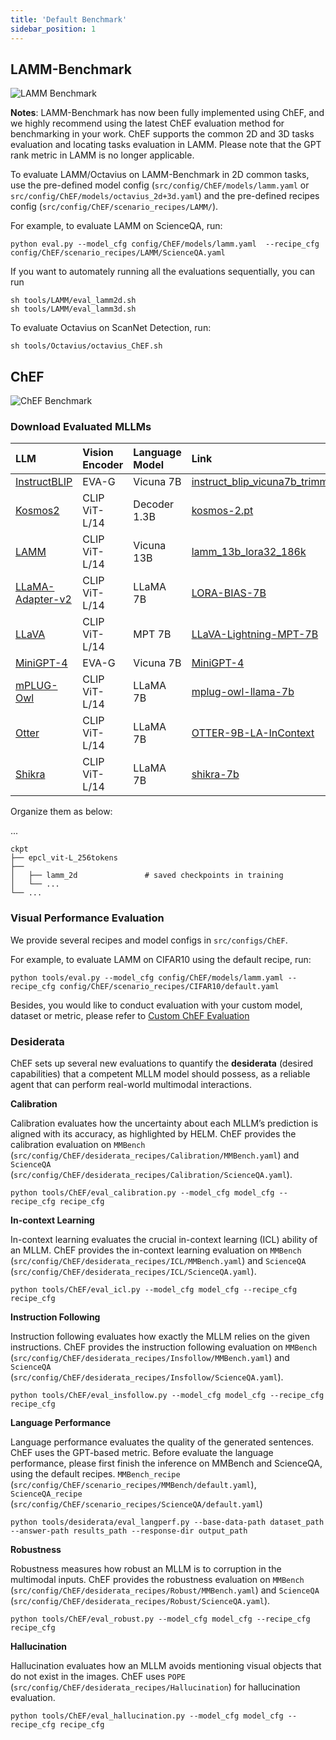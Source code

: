```yaml
---
title: 'Default Benchmark'
sidebar_position: 1
---
```


## LAMM-Benchmark

![LAMM Benchmark](/docs/lamm-benchmark.png)

**Notes**: LAMM-Benchmark has now been fully implemented using ChEF, and we highly recommend using the latest ChEF evaluation method for benchmarking in your work. ChEF supports the common 2D and 3D tasks evaluation and locating tasks evaluation in LAMM. Please note that the GPT rank metric in LAMM is no longer applicable.

To evaluate LAMM/Octavius on LAMM-Benchmark in 2D common tasks, use the pre-defined model config (`src/config/ChEF/models/lamm.yaml` or `src/config/ChEF/models/octavius_2d+3d.yaml`) and the pre-defined recipes config (`src/config/ChEF/scenario_recipes/LAMM/`). 

For example, to evaluate LAMM on ScienceQA, run:

```shell
python eval.py --model_cfg config/ChEF/models/lamm.yaml  --recipe_cfg config/ChEF/scenario_recipes/LAMM/ScienceQA.yaml
```

If you want to automately running all the evaluations sequentially, you can run

```shell
sh tools/LAMM/eval_lamm2d.sh
sh tools/LAMM/eval_lamm3d.sh
```

To evaluate Octavius on ScanNet Detection, run:

```shell
sh tools/Octavius/octavius_ChEF.sh 
```

## ChEF

![ChEF Benchmark](/docs/chef-benchmark.png)

### Download Evaluated MLLMs

| LLM              | Vision Encoder | Language Model | Link                                                              |
| :--------       | :--------     | :------------ | :--------------------------------------------------------------- |
| [InstructBLIP](https://github.com/salesforce/LAVIS)     | EVA-G          |    Vicuna 7B   | [instruct_blip_vicuna7b_trimmed](https://storage.googleapis.com/sfr-vision-language-research/LAVIS/models/InstructBLIP/instruct_blip_vicuna7b_trimmed.pth) |
| [Kosmos2](https://github.com/microsoft/unilm/tree/master/kosmos-2)          | CLIP ViT-L/14  |  Decoder 1.3B  | [kosmos-2.pt](https://conversationhub.blob.core.windows.net/beit-share-public/kosmos-2/kosmos-2.pt?sv=2021-10-04&st=2023-06-08T11%3A16%3A02Z&se=2033-06-09T11%3A16%3A00Z&sr=c&sp=r&sig=N4pfCVmSeq4L4tS8QbrFVsX6f6q844eft8xSuXdxU48%3D) |
| [LAMM](https://github.com/OpenLAMM/LAMM)             | CLIP ViT-L/14  |  Vicuna 13B    | [lamm_13b_lora32_186k](https://huggingface.co/openlamm/lamm_13b_lora32_186k) |
| [LLaMA-Adapter-v2](https://github.com/ml-lab/LLaMA-Adapter-2) | CLIP ViT-L/14  |    LLaMA 7B    | [LORA-BIAS-7B](https://github.com/ml-lab/LLaMA-Adapter-2) |
| [LLaVA](https://github.com/haotian-liu/LLaVA)            | CLIP ViT-L/14  |    MPT 7B      | [LLaVA-Lightning-MPT-7B](https://huggingface.co/liuhaotian/LLaVA-Lightning-MPT-7B-preview) |
| [MiniGPT-4](https://github.com/Vision-CAIR/MiniGPT-4)        | EVA-G          |   Vicuna 7B    | [MiniGPT-4](https://huggingface.co/Vision-CAIR/MiniGPT-4) |
| [mPLUG-Owl](https://github.com/X-PLUG/mPLUG-Owl)        | CLIP ViT-L/14  |    LLaMA 7B    | [mplug-owl-llama-7b](https://huggingface.co/MAGAer13/mplug-owl-llama-7b) |
| [Otter](https://github.com/Luodian/Otter)            | CLIP ViT-L/14  |    LLaMA 7B    | [OTTER-9B-LA-InContext](https://huggingface.co/luodian/OTTER-Image-LLaMA7B-LA-InContext) |
| [Shikra](https://github.com/shikras/shikra)           | CLIP ViT-L/14  |    LLaMA 7B    | [shikra-7b](https://huggingface.co/shikras/shikra-7b-delta-v1) |

Organize them as below:

... 

```
ckpt
├── epcl_vit-L_256tokens
├── 
│   ├── lamm_2d               # saved checkpoints in training
│   └── ...
└── ...
```

### Visual Performance Evaluation

We provide several recipes and model configs in `src/configs/ChEF`.

For example, to evaluate LAMM on CIFAR10 using the default recipe, run:

```shell
python tools/eval.py --model_cfg config/ChEF/models/lamm.yaml --recipe_cfg config/ChEF/scenario_recipes/CIFAR10/default.yaml
```

Besides, you would like to conduct evaluation with your custom model, dataset or metric, please refer to [Custom ChEF Evaluation](/tutorial/Benchmark/custom)

### Desiderata

ChEF sets up several new evaluations to quantify the **desiderata** (desired capabilities) that a competent MLLM model should possess, as a reliable agent that can perform real-world multimodal interactions.

**Calibration**

Calibration evaluates how the uncertainty about each MLLM’s prediction is aligned with its accuracy, as highlighted by HELM. ChEF provides the calibration evaluation on `MMBench` (`src/config/ChEF/desiderata_recipes/Calibration/MMBench.yaml`) and `ScienceQA` (`src/config/ChEF/desiderata_recipes/Calibration/ScienceQA.yaml`).

```shell
python tools/ChEF/eval_calibration.py --model_cfg model_cfg --recipe_cfg recipe_cfg
```

**In-context Learning**

In-context learning evaluates the crucial in-context learning (ICL) ability of an MLLM. ChEF provides the in-context learning evaluation on `MMBench` (`src/config/ChEF/desiderata_recipes/ICL/MMBench.yaml`) and `ScienceQA` (`src/config/ChEF/desiderata_recipes/ICL/ScienceQA.yaml`).
```shell
python tools/ChEF/eval_icl.py --model_cfg model_cfg --recipe_cfg recipe_cfg
```

**Instruction Following**

Instruction following evaluates how exactly the MLLM relies on the given instructions. ChEF provides the instruction following evaluation on `MMBench` (`src/config/ChEF/desiderata_recipes/Insfollow/MMBench.yaml`) and `ScienceQA` (`src/config/ChEF/desiderata_recipes/Insfollow/ScienceQA.yaml`).
```shell
python tools/ChEF/eval_insfollow.py --model_cfg model_cfg --recipe_cfg recipe_cfg
```

**Language Performance**

Language performance evaluates the quality of the generated sentences. ChEF uses the GPT-based metric. Before evaluate the language performance, please first finish the inference on MMBench and ScienceQA, using the default recipes. `MMBench_recipe` (`src/config/ChEF/scenario_recipes/MMBench/default.yaml`), `ScienceQA_recipe` (`src/config/ChEF/scenario_recipes/ScienceQA/default.yaml`)
```shell
python tools/desiderata/eval_langperf.py --base-data-path dataset_path --answer-path results_path --response-dir output_path
```

**Robustness**

Robustness measures how robust an MLLM is to corruption in the multimodal inputs. ChEF provides the robustness evaluation on `MMBench` (`src/config/ChEF/desiderata_recipes/Robust/MMBench.yaml`) and `ScienceQA` (`src/config/ChEF/desiderata_recipes/Robust/ScienceQA.yaml`).
```shell
python tools/ChEF/eval_robust.py --model_cfg model_cfg --recipe_cfg recipe_cfg
```

**Hallucination**

Hallucination evaluates how an MLLM avoids mentioning visual objects that do not exist in the images. ChEF uses `POPE` (`src/config/ChEF/desiderata_recipes/Hallucination`) for hallucination evaluation. 
```shell
python tools/ChEF/eval_hallucination.py --model_cfg model_cfg --recipe_cfg recipe_cfg
```
